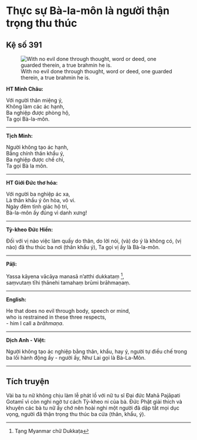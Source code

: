# Thực sự Bà-la-môn là người thận trọng thu thúc {- #that-su-ba-la-mon-la-nguoi-than-trong-thu-thuc}

## Kệ số 391 {- #ke-so-391}

![With no evil done through thought, word or deed, one guarded therein, a true brahmin he is.](images/kinh-phap-cu-ke-so-391-dhammapada-verse-391.jpg){fig-align="center" .lightbox}

**HT Minh Châu:**

Với người thân miệng ý,  
Không làm các ác hạnh,  
Ba nghiệp được phòng hộ,  
Ta gọi Bà-la-môn.  

<hr class="divider">

**Tịch Minh:**

Người không tạo ác hạnh,  
Bằng chính thân khẩu ý,  
Ba nghiệp được chế chỉ,  
Ta gọi Bà la môn.  

<hr class="divider">

**HT Giới Đức thơ hóa:**

Với người ba nghiệp ác xa,  
Là thân khẩu ý ôn hòa, vô vi.  
Ngày đêm tỉnh giác hộ trì,  
Bà-la-môn ấy đúng vì danh xưng!  

<hr class="divider">

**Tỳ-kheo Đức Hiền:**

Đối với vị nào việc làm quấy do thân, do lời nói, (và) do ý là không có, (vị nào) đã thu thúc ba nơi (thân khẩu ý), Ta gọi vị ấy là Bà-la-môn.  

<hr class="divider">

**Pāḷi:**

Yassa kāyena vācāya manasā n’atthi dukkataṃ [^1],  
saṃvutaṃ tīhi ṭhānehi tamahaṃ brūmi brāhmaṇaṃ.  

<hr class="divider">

**English:**

He that does no evil through body, speech or mind,  
who is restrained in these three respects,  
- him I call a *brāhmaṇa*.  

<hr class="divider">

**Dịch Anh - Việt:**

Người không tạo ác nghiệp bằng thân, khẩu, hay ý, người tự điều chế trong ba lối hành động ấy - người ấy, Như Lai gọi là Bà-La-Môn.  

<hr class="divider">

## Tích truyện {- #tich-truyen}

Vài ba tu nữ không chịu làm lễ phát lồ với nữ tu sĩ Ðại đức Mahā Pajāpati Gotamī vì còn nghi ngờ tư cách Tỳ-kheo ni của bà. Ðức Phật giải thích và khuyên các bà tu nữ ấy chớ nên hoài nghi một người đã dập tắt mọi dục vọng, người đã thận trọng thu thúc ba cửa (thân, khẩu, ý).

[^1]: Tạng Myanmar chữ Dukkaṭa
